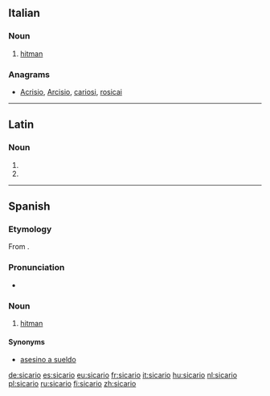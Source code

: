 ==Italian==

===Noun===
{{it-noun|m}}

# [[hitman]] {{gloss|hired killer}}

===Anagrams===
* [[Acrisio#Italian|Acrisio]], [[Arcisio#Italian|Arcisio]], [[cariosi#Italian|cariosi]], [[rosicai#Italian|rosicai]]

----

==Latin==

===Noun===
{{la-noun-form|sīcāriō}}

# {{inflection of|sīcārius||dat|s|lang=la}}
# {{inflection of|sīcārius||abl|s|lang=la}}

----

==Spanish==

===Etymology===
From {{etyl|la|es}} {{term|sīcārius||lang=la|murderer, assassin}}.

===Pronunciation===
* {{IPA|/si.ˈka.ɾjo/|lang=es}}

===Noun===
{{es-noun|m|f=sicaria}}

# [[hitman]] {{gloss|hired killer}}

====Synonyms====
* [[asesino a sueldo]] {{g|m}}

[[de:sicario]]
[[es:sicario]]
[[eu:sicario]]
[[fr:sicario]]
[[it:sicario]]
[[hu:sicario]]
[[nl:sicario]]
[[pl:sicario]]
[[ru:sicario]]
[[fi:sicario]]
[[zh:sicario]]